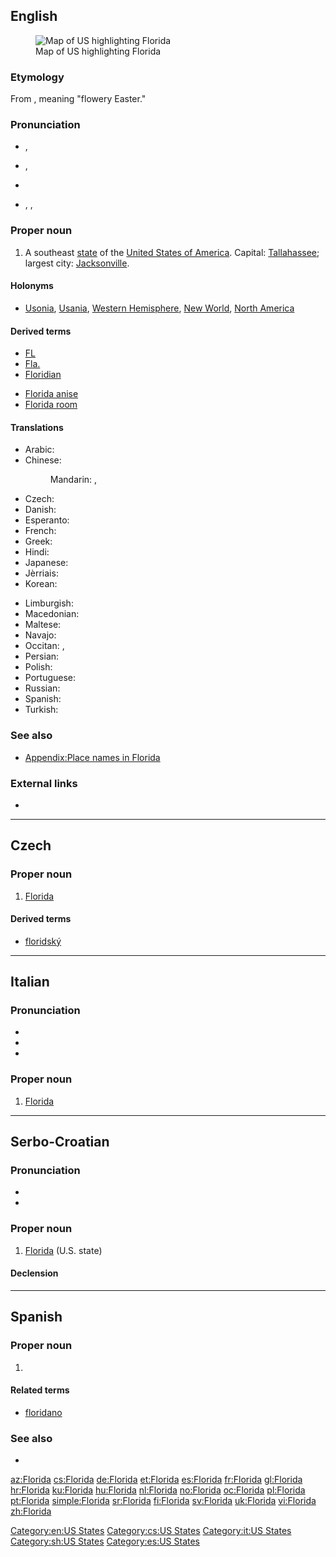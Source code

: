 {{also|florida}}
==English==
[[Image:Map of USA highlighting Florida.png|thumb|right|Map of US highlighting Florida]]

===Etymology===
From {{etyl|es|en}} {{term|Pascua Florida|lang=es}}, meaning "flowery Easter."

===Pronunciation===
* {{a|Boston|RP}} {{enPR|flŏrʹ-ĭ-də}}, {{IPA|/ˈflɒɹɪdə/}}
* {{a|Canada|GenAm}} {{enPR|flôrʹ-ĭ-də}}, {{IPA|/ˈflɔɹɪdə/}}
* {{audio|en-us-Florida.ogg|Audio (US)}}
* {{a|New York}}, {{a|Philadelphia}} {{enPR|flärʹ-ĭ-də}}, {{IPA|/ˈflɑɹɪdə/}}

===Proper noun===
{{en-proper noun}}

# A southeast [[state]] of the [[United States of America]]. Capital: [[Tallahassee]]; largest city: [[Jacksonville]].

====Holonyms====
* [[Usonia]], [[Usania]], [[Western Hemisphere]], [[New World]], [[North America]]

====Derived terms====
{{rel-top|Terms derived from ''Florida''}}
* [[FL]]
* [[Fla.]]
* [[Floridian]]
{{rel-mid}}
* [[Florida anise]]
* [[Florida room]]
{{rel-bottom}}

====Translations====
{{trans-top|US state}}
* Arabic: {{t|ar|فلوريدا|f|tr=fluriida}}
* Chinese:
*: Mandarin: {{t+|cmn|佛羅里達州|sc=Hani}}, {{t|cmn|佛罗里达州|tr=Fúluólǐdá-zhōu|sc=Hani}}
* Czech: {{t+|cs|Florida|f}}
* Danish: {{t|da|Florida}}
* Esperanto: {{t|eo|Florido}}
* French: {{t+|fr|Floride|f}}
* Greek: {{t+|el|Φλόριντα|f|tr=flórinta|sc=Grek}}
* Hindi: {{t|hi|फ्लोरिडा|tr=phlōriḍā}}
* Japanese: {{t|ja|フロリダ州|tr=Furórida-shū}}
* Jèrriais: {{t|roa-jer|Floride|f}}
* Korean: {{t|ko|플로리다|tr=peullorida|sc=Hang}}
{{trans-mid}}
* Limburgish: {{t|li|Florida}}
* Macedonian: {{t|mk|Флорида|f|tr=Florída}}
* Maltese: {{t|mt|Florida}}
* Navajo: {{t|nv|Łóodah hahoodzo}}
* Occitan: {{t+|oc|Florida|f}}, {{t+|oc|Florida|f}}
* Persian: {{t+|fa|فلوریدا|tr=Feloridâ|sc=fa-Arab}}
* Polish: {{t+|pl|Floryda|f}}
* Portuguese: {{t+|pt|Flórida|f}}
* Russian: {{t+|ru|Флорида|f|tr=Florída, Flórida}}
* Spanish: {{t+|es|Florida|f}}
* Turkish: {{t|tr|Florida}}
{{trans-bottom}}

===See also===
* [[Appendix:Place names in Florida]]

===External links===
* {{pedialite}}

[[Category:en:US States]]

----

==Czech==

===Proper noun===
{{cs-proper noun|g=f}}

# [[#English|Florida]]

====Derived terms====
* [[floridský]]

[[Category:cs:US States]]

----

==Italian==

===Pronunciation===
* {{IPA|/ˈflɔ.ri.da/|/flo.ˈri.da/|lang=it}}
* {{rhymes|ɔrida|ida|lang=it}}
* {{hyphenation|Flò|ri|da, Flo|rì|da|lang=it}}

===Proper noun===
{{it-proper noun|g=f}}

# [[#English|Florida]]

[[Category:it:US States]]

----

==Serbo-Croatian==

===Pronunciation===
* {{IPA|/flǒrida/|lang=sh}}
* {{hyphenation|Flo|ri|da|lang=sh}}

===Proper noun===
{{sh-proper-noun|g=f|head=Flòrida|r|Флорида|Фло̀рида}}

# [[#English|Florida]] (U.S. state)

====Declension====
{{sh-decl-noun-unc
|Florida
|Floride
|Floridi
|Floridu
|Florido
|Floridi
|Floridom
}}

[[Category:sh:US States]]

----

==Spanish==

===Proper noun===
{{es-proper noun|f}}

# {{l|en|Florida}}

====Related terms====
* [[floridano]]

===See also===
* {{pedialite|lang=es}}

[[Category:es:US States]]

[[az:Florida]]
[[cs:Florida]]
[[de:Florida]]
[[et:Florida]]
[[es:Florida]]
[[fr:Florida]]
[[gl:Florida]]
[[hr:Florida]]
[[ku:Florida]]
[[hu:Florida]]
[[nl:Florida]]
[[no:Florida]]
[[oc:Florida]]
[[pl:Florida]]
[[pt:Florida]]
[[simple:Florida]]
[[sr:Florida]]
[[fi:Florida]]
[[sv:Florida]]
[[uk:Florida]]
[[vi:Florida]]
[[zh:Florida]]